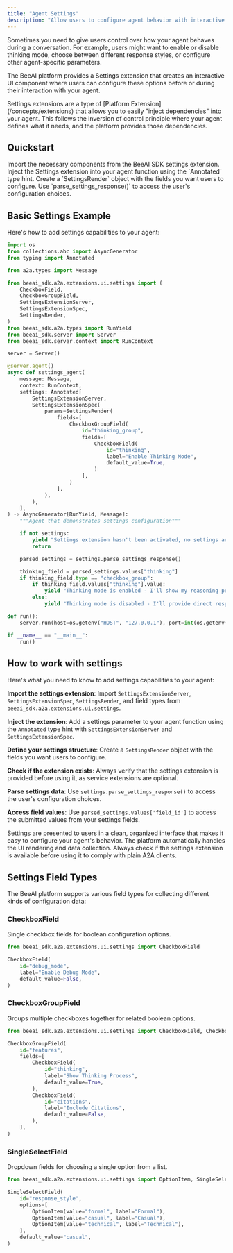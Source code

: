 ```yaml
---
title: "Agent Settings"
description: "Allow users to configure agent behavior with interactive settings"
---
```


Sometimes you need to give users control over how your agent behaves during a conversation. For example, users might want to enable or disable thinking mode, choose between different response styles, or configure other agent-specific parameters.

The BeeAI platform provides a Settings extension that creates an interactive UI component where users can configure these options before or during their interaction with your agent.

<Tip>
Settings extensions are a type of [Platform Extension](/concepts/extensions) that allows you to easily "inject dependencies" into your agent. This follows the inversion of control principle where your agent defines what it needs, and the platform provides those dependencies.
</Tip>

## Quickstart

<Steps>
<Step title="Import the Settings extension">
Import the necessary components from the BeeAI SDK settings extension.
</Step>

<Step title="Add settings parameter to your agent">
Inject the Settings extension into your agent function using the `Annotated` type hint.
</Step>

<Step title="Define your settings structure">
Create a `SettingsRender` object with the fields you want users to configure.
</Step>

<Step title="Process settings data">
Use `parse_settings_response()` to access the user's configuration choices.
</Step>
</Steps>

## Basic Settings Example

Here's how to add settings capabilities to your agent:

```python
import os
from collections.abc import AsyncGenerator
from typing import Annotated

from a2a.types import Message

from beeai_sdk.a2a.extensions.ui.settings import (
    CheckboxField,
    CheckboxGroupField,
    SettingsExtensionServer,
    SettingsExtensionSpec,
    SettingsRender,
)
from beeai_sdk.a2a.types import RunYield
from beeai_sdk.server import Server
from beeai_sdk.server.context import RunContext

server = Server()

@server.agent()
async def settings_agent(
    message: Message,
    context: RunContext,
    settings: Annotated[
        SettingsExtensionServer,
        SettingsExtensionSpec(
            params=SettingsRender(
                fields=[
                    CheckboxGroupField(
                        id="thinking_group",
                        fields=[
                            CheckboxField(
                                id="thinking",
                                label="Enable Thinking Mode",
                                default_value=True,
                            )
                        ],
                    )
                ],
            ),
        ),
    ],
) -> AsyncGenerator[RunYield, Message]:
    """Agent that demonstrates settings configuration"""

    if not settings:
        yield "Settings extension hasn't been activated, no settings are available"
        return

    parsed_settings = settings.parse_settings_response()

    thinking_field = parsed_settings.values["thinking"]
    if thinking_field.type == "checkbox_group":
        if thinking_field.values["thinking"].value:
            yield "Thinking mode is enabled - I'll show my reasoning process.\n"
        else:
            yield "Thinking mode is disabled - I'll provide direct responses.\n"

def run():
    server.run(host=os.getenv("HOST", "127.0.0.1"), port=int(os.getenv("PORT", 8000)))

if __name__ == "__main__":
    run()
```

## How to work with settings

Here's what you need to know to add settings capabilities to your agent:

**Import the settings extension**: Import `SettingsExtensionServer`, `SettingsExtensionSpec`, `SettingsRender`, and field types from `beeai_sdk.a2a.extensions.ui.settings`.

**Inject the extension**: Add a settings parameter to your agent function using the `Annotated` type hint with `SettingsExtensionServer` and `SettingsExtensionSpec`.

**Define your settings structure**: Create a `SettingsRender` object with the fields you want users to configure.

**Check if the extension exists**: Always verify that the settings extension is provided before using it, as service extensions are optional.

**Parse settings data**: Use `settings.parse_settings_response()` to access the user's configuration choices.

**Access field values**: Use `parsed_settings.values['field_id']` to access the submitted values from your settings fields.

<Tip>
Settings are presented to users in a clean, organized interface that makes it easy to configure your agent's behavior. The platform automatically handles the UI rendering and data collection.
</Tip>

<Warning>
Always check if the settings extension is available before using it to comply with plain A2A clients.
</Warning>

## Settings Field Types

The BeeAI platform supports various field types for collecting different kinds of configuration data:

### CheckboxField
Single checkbox fields for boolean configuration options.

```python
from beeai_sdk.a2a.extensions.ui.settings import CheckboxField

CheckboxField(
    id="debug_mode", 
    label="Enable Debug Mode", 
    default_value=False,
)
```

### CheckboxGroupField
Groups multiple checkboxes together for related boolean options.

```python
from beeai_sdk.a2a.extensions.ui.settings import CheckboxField, CheckboxGroupField

CheckboxGroupField(
    id="features",
    fields=[
        CheckboxField(
            id="thinking",
            label="Show Thinking Process",
            default_value=True,
        ),
        CheckboxField(
            id="citations",
            label="Include Citations",
            default_value=False,
        ),
    ],
)
```

### SingleSelectField
Dropdown fields for choosing a single option from a list.

```python
from beeai_sdk.a2a.extensions.ui.settings import OptionItem, SingleSelectField

SingleSelectField(
    id="response_style", 
    options=[
        OptionItem(value="formal", label="Formal"),
        OptionItem(value="casual", label="Casual"),
        OptionItem(value="technical", label="Technical"),
    ],
    default_value="casual",
)
```